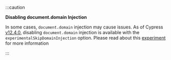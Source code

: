 :::caution

<Icon name="exclamation-triangle" /> **Disabling document.domain Injection**

In some cases, `document.domain` injection may cause issues. As of Cypress
[v12.4.0](https://on.cypress.io/changelog#12-4-0), disabling `document.domain`
injection is available with the `experimentalSkipDomainInjection` option. Please
read about this
[experiment](/app/references/experiments#Experimental-Skip-Domain-Injection)
for more information

:::
